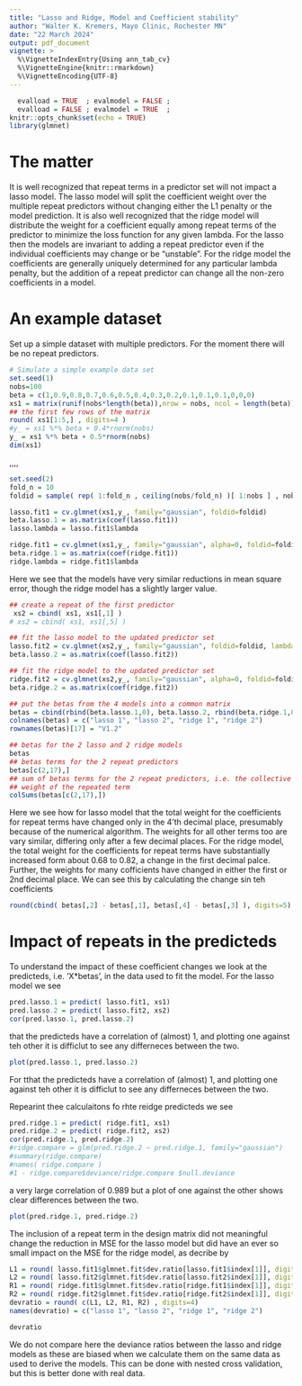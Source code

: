 ```yaml
---
title: "Lasso and Ridge, Model and Coefficient stability"
author: "Walter K. Kremers, Mayo Clinic, Rochester MN"
date: "22 March 2024"
output: pdf_document 
vignette: >
  %\VignetteIndexEntry{Using ann_tab_cv}
  %\VignetteEngine{knitr::rmarkdown}
  %\VignetteEncoding{UTF-8}
---
```

```r
  evalload = TRUE  ; evalmodel = FALSE ;
  evalload = FALSE ; evalmodel = TRUE  ;
knitr::opts_chunk$set(echo = TRUE)
library(glmnet)
```
# The matter
It is well recognized that repeat terms in a predictor set will not impact a lasso model.  The lasso model will split the coefficient weight over the multiple repeat predictors without changing either the L1 penalty or the model prediction.  It is also well recognized that the ridge model will distribute the weight for a coefficient equally among repeat terms of the predictor to minimize the loss function for any given lambda.  For the lasso then the models are invariant to adding a repeat predictor even if the individual coefficients may change or be "unstable".  For the ridge model the coefficients are generally uniquely determined for any particular lambda penalty, but the addition of a repeat predictor can change all the non-zero coefficients in a model.

# An example dataset 
Set up a simple dataset with multiple predictors.  For the moment there will be no repeat predictors.
```r
# Simulate a simple example data set 
set.seed(1) 
nobs=100 
beta = c(1,0.9,0.8,0.7,0.6,0.5,0.4,0.3,0.2,0.1,0.1,0.1,0,0,0)
xs1 = matrix(runif(nobs*length(beta)),nrow = nobs, ncol = length(beta))
## the first few rows of the matrix
round( xs1[1:5,] , digits=4 ) 
#y_ = xs1 %*% beta + 0.4*rnorm(nobs)
y_ = xs1 %*% beta + 0.5*rnorm(nobs)
dim(xs1)
```
,,,,
```r
set.seed(2)
fold_n = 10 
foldid = sample( rep( 1:fold_n , ceiling(nobs/fold_n) )[ 1:nobs ] , nobs ) 
```
```r
lasso.fit1 = cv.glmnet(xs1,y_, family="gaussian", foldid=foldid) 
beta.lasso.1 = as.matrix(coef(lasso.fit1))
lasso.lambda = lasso.fit1$lambda
```
```r
ridge.fit1 = cv.glmnet(xs1,y_, family="gaussian", alpha=0, foldid=foldid) 
beta.ridge.1 = as.matrix(coef(ridge.fit1))
ridge.lambda = ridge.fit1$lambda
```
Here we see that the models have very similar reductions in mean square error, though the ridge model has a slightly larger value.  
```r
## create a repeat of the first predictor
 xs2 = cbind( xs1, xs1[,1] )
# xs2 = cbind( xs1, xs1[,5] )

## fit the lasso model to the updated predictor set
lasso.fit2 = cv.glmnet(xs2,y_, family="gaussian", foldid=foldid, lambda=lasso.lambda) 
beta.lasso.2 = as.matrix(coef(lasso.fit2))
```
```r
## fit the ridge model to the updated predictor set
ridge.fit2 = cv.glmnet(xs2,y_, family="gaussian", alpha=0, foldid=foldid, lambda=ridge.lambda )
beta.ridge.2 = as.matrix(coef(ridge.fit2))
```
```r
## put the betas from the 4 models into a common matrix
betas = cbind(rbind(beta.lasso.1,0), beta.lasso.2, rbind(beta.ridge.1,0), beta.ridge.2)
colnames(betas) = c("lasso 1", "lasso 2", "ridge 1", "ridge 2") 
rownames(betas)[17] = "V1.2"

## betas for the 2 lasso and 2 ridge models
betas
## betas terms for the 2 repeat predictors 
betas[c(2,17),]
## sum of betas terms for the 2 repeat predictors, i.e. the collective 
## weight of the repeated term
colSums(betas[c(2,17),])
```
Here we see how for lasso model that the total weight for the coefficients for repeat terms have changed only in the 4'th decimal place, presumably because of the numerical algorithm.  The weights for all other terms too are vary similar, differing only after a few decimal places.  For the ridge model, the total weight for the coefficients for repeat terms have substantially increased form about 0.68 to 0.82, a change in the first decimal palce.  Further, the weights for many cofficients have changed in either the first or 2nd decimal place. We can see this by calculating the change sin teh coefficients
```r
round(cbind( betas[,2] - betas[,1], betas[,4] - betas[,3] ), digits=5)
```
# Impact of repeats in the predicteds
To understand the impact of these coefficient changes we look at the predicteds, i.e. 'X*betas', in the data used to fit the model. For the lasso model we see 
```r
pred.lasso.1 = predict( lasso.fit1, xs1)
pred.lasso.2 = predict( lasso.fit2, xs2)
cor(pred.lasso.1, pred.lasso.2)
```
that the predicteds have a correlation of (almost) 1, and plotting one against teh other it is difficlut to see any differneces between the two.
```r
plot(pred.lasso.1, pred.lasso.2)
```
For tthat the predicteds have a correlation of (almost) 1, and plotting one against teh other it is difficlut to see any differneces between the two.

Repearint thee calculaitons fo rhte reidge predicteds we see 
```r
pred.ridge.1 = predict( ridge.fit1, xs1)
pred.ridge.2 = predict( ridge.fit2, xs2)
cor(pred.ridge.1, pred.ridge.2)
#ridge.compare = glm(pred.ridge.2 ~ pred.ridge.1, family="gaussian")
#summary(ridge.compare)
#names( ridge.compare )
#1 - ridge.compare$deviance/ridge.compare $null.deviance
```
a very large correlation of 0.989 but a plot of one against the other shows clear differences between the two.
```r
plot(pred.ridge.1, pred.ridge.2)
```
The inclusion of a repeat term in the design matrix did not meaningful change the reduction in MSE for the lasso model but did have an ever so small impact on the MSE for the ridge model, as decribe by   
```r
L1 = round( lasso.fit1$glmnet.fit$dev.ratio[lasso.fit1$index[1]], digits=6 )
L2 = round( lasso.fit2$glmnet.fit$dev.ratio[lasso.fit2$index[1]], digits=6 )
R1 = round( ridge.fit1$glmnet.fit$dev.ratio[ridge.fit1$index[1]], digits=6 )
R2 = round( ridge.fit2$glmnet.fit$dev.ratio[ridge.fit2$index[1]], digits=6 )
devratio = round( c(L1, L2, R1, R2) , digits=4) 
names(devratio) = c("lasso 1", "lasso 2", "ridge 1", "ridge 2") 
```
```r
devratio 
```
We do not compare here the deviance ratios between the lasso and ridge models as these are biased when we calculate them on the same data as used to derive the models.  This can be done with nested cross validation, but this is better done with real data.
